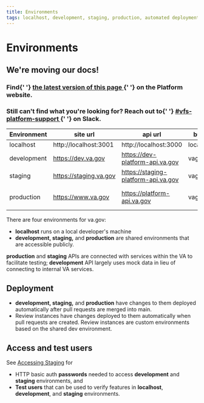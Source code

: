 ```yaml
---
title: Environments
tags: localhost, development, staging, production, automated deployment
---
```


# Environments

<div class="deprecation-message">
  <h2>We're moving our docs!</h2>
  <h3>
    Find{' '}
    <a href="https://depo-platform-documentation.scrollhelp.site/developer-docs/Environment-URLs.1851392210.html">
      the latest version of this page
    </a>{' '}
    on the Platform website.
  </h3>
  <h3>
    Still can't find what you're looking for? Reach out to{' '}
    <a href="https://dsva.slack.com/archives/CBU0KDSB1">
      #vfs-platform-support
    </a>{' '}
    on Slack.
  </h3>
</div>

| Environment | site url               | api url                             | buildtype    | NODE_ENV   | Deployments            |
| ----------- | ---------------------- | ----------------------------------- | ------------ | ---------- | ---------------------- |
| localhost   | http://localhost:3001  | http://localhost:3000               | localhost    |            |                        |
| development | https://dev.va.gov     | https://dev-platform-api.va.gov     | vagovdev     |            | After a merge to main  |
| staging     | https://staging.va.gov | https://staging-platform-api.va.gov | vagovstaging | production | After a merge to main  |
| production  | https://www.va.gov     | https://platform-api.va.gov         | vagovprod    | production | Daily, Monday - Friday |

There are four environments for va.gov:

- **localhost** runs on a local developer's machine
- **development, staging,** and **production** are shared environments that are accessible publicly.

**production** and **staging** APIs are connected with services within the VA to facilitate testing; **development** API largely uses mock data in lieu of connecting to internal VA services.

## Deployment

- **development, staging,** and **production** have changes to them deployed automatically after pull requests are merged into main.
- Review instances have changes deployed to them automatically when pull requests are created. Review instances are custom environments based on the shared dev environment.

## Access and test users

See [Accessing Staging](https://github.com/department-of-veterans-affairs/va.gov-team-sensitive/blob/master/Administrative/accessing-staging.md) for

- HTTP basic auth **passwords** needed to access **development** and **staging** environments, and
- **Test users** that can be used to verify features in **localhost**, **development**, and **staging** environments.
